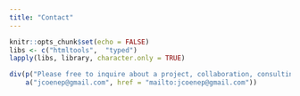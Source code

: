 ```yaml
---
title: "Contact"
---
```


```r
knitr::opts_chunk$set(echo = FALSE)
libs <- c("htmltools",  "typed")
lapply(libs, library, character.only = TRUE)
```

```r
div(p("Please free to inquire about a project, collaboration, consulting or freelance opportunities."), 
    a("jcoenep@gmail.com", href = "mailto:jcoenep@gmail.com"))
```

